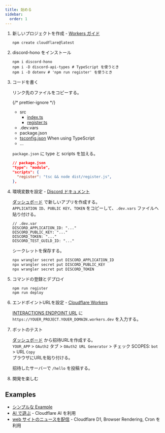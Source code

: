 ```yaml
---
title: 始める
sidebar:
  order: 1
---
```



<Steps>

1. 新しいプロジェクトを作成 - [Workers ガイド](https://developers.cloudflare.com/workers/get-started/guide/)

   ```shell
   npm create cloudflare@latest
   ```

2. discord-hono をインストール

   ```shell
   npm i discord-hono
   npm i -D discord-api-types # TypeScript を使うとき
   npm i -D dotenv # 'npm run register' を使うとき
   ```

3. コードを書く

   リンク先のファイルをコピーする。

   {/* prettier-ignore */}
   <FileTree>
   - src
     - [index.ts](https://github.com/LuisFun/discord-hono-example/blob/main/src/index.ts)
     - [register.ts](https://github.com/LuisFun/discord-hono-example/blob/main/src/register.ts)
   - .dev.vars
   - package.json
   - [tsconfig.json](https://github.com/LuisFun/discord-hono-example/blob/main/tsconfig.json) When using TypeScript
   - ...
   </FileTree>

   `package.json` に type と scripts を加える。

   ```json
   // package.json
   "type": "module",
   "scripts": {
     "register": "tsc && node dist/register.js",
   },
   ```

4. 環境変数を設定 - [Discord ドキュメント](https://discord.com/developers/docs/tutorials/hosting-on-cloudflare-workers#creating-an-app-on-discord)

   [ダッシュボード](https://discord.com/developers/applications) で新しいアプリを作成する。  
   `APPLICATION ID`、`PUBLIC KEY`、`TOKEN` をコピーして、`.dev.vars` ファイルへ貼り付ける。

   ```
   // .dev.var
   DISCORD_APPLICATION_ID: "..."
   DISCORD_PUBLIC_KEY: "..."
   DISCORD_TOKEN: "..."
   DISCORD_TEST_GUILD_ID: "..."
   ```

   シークレットを保存する。

   ```sh
   npx wrangler secret put DISCORD_APPLICATION_ID
   npx wrangler secret put DISCORD_PUBLIC_KEY
   npx wrangler secret put DISCORD_TOKEN
   ```

5. コマンドの登録とデプロイ

   ```shell
   npm run register
   npm run deploy
   ```

6. エンドポイントURLを設定 - [Cloudflare Workers](https://dash.cloudflare.com/?to=/:account/workers-and-pages)

   [INTERACTIONS ENDPOINT URL](https://discord.com/developers/applications) に `https://YOUER_PROJECT.YOUER_DOMAIN.workers.dev` を入力する。

7. ボットのテスト

   [ダッシュボード](https://discord.com/developers/applications) から招待URLを作成する。  
   `YOUR_APP` > `OAuth2` タブ > `OAuth2 URL Generator` > チェック SCOPES: `bot` > URL `Copy`  
   ブラウザにURLを貼り付ける。

   招待したサーバーで `/hello` を投稿する。

8. 開発を楽しむ

</Steps>

## Examples

- [シンプルな Example](https://github.com/LuisFun/discord-hono-example)
- [AI で遊ぶ](https://github.com/LuisFun/discord-bot-cloudflare-ai) - Cloudflare AI を利用
- [web サイトのニュースを配信](https://github.com/LuisFun/discord-bot-hoyo-news) - Cloudflare D1, Browser Rendering, Cron を利用
